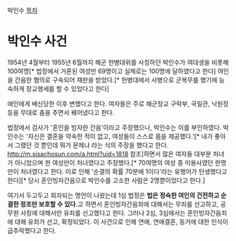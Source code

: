 박인수
[[목차]]
= 박인수 사건 =
1954년 4월부터 1955년 6월까지 해군 헌병대위를 사칭하던 박인수가 여대생을 비롯해 100여명[* 법정에서 거론된 여성만 69명이고 실제로는 100명에 달하였다고 한다] 여인을 간음한 혐의로 구속되어 재판을 받았다.[* 헌병대에서 사병으로 군복무를 했기에 능숙하게 장교행세를 할 수 있었다고 한다]

애인에게 배신당한 이후 변했다고 한다. 여자들은 주로 해군장교 구락부, 국일관, 낙원장 등을 무대로 춤을 추면서 꿰어냈다고 한다.

법정에서 검사가 '혼인을 빙자한 간음'이라고 주장했으나, 박인수는 이를 부인하였다. 박인수는 '자신은 결혼을 약속한 적이 없고, 여성들이 스스로 몸을 제공했다.'[* 내가 좋아서 그랬던 것 뿐인데 뭐가 문제냐 라는 식의 주장을 했다고 한다. http://m.sisachosun.com/a.html?uid=1818 참조]하면서 많은 여자들 대부분 처녀가 아니었으며 한 여성만이 처녀였다고 주장했다.[* 70여명의 여성 중 미용사였던 한명만이 처녀였다고 한다. 이로 인해 '순결의 확률 70분에 1이다'라는 유행어가 탄생했다고 한다][* 당시 혼인빙자간음으로 박인수를 고소한 사람은 2명뿐이었다고 한다.]

여기서 두고두고 회자되는 명언이 나왔는데 1심 법정은 '''법은 정숙한 여인의 건전하고 순결한 정조만 보호할 수 있다.'''고 하면서 혼인빙자간음죄에 대해서는 무죄를 선고하고, 공무원 사칭에 대해서만 유죄를 선고했다고 한다. 그러나 2심, 3심에서는 혼인빙자간음죄에 대해 유죄가 선고, 확정되었다.
이 사건으로 인해 연애, 연애결혼, 동거에 대한 인식이 급추락했다고 한다.
